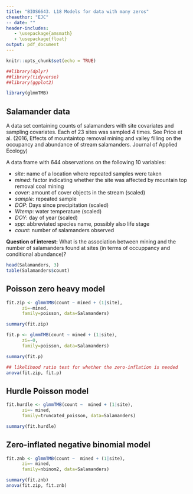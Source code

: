```yaml
---
title: "BIOS6643. L18 Models for data with many zeros"
cheauthor: "EJC"
-- date: "" 
header-includes:
   - \usepackage{amsmath}
   - \usepackage{float}
output: pdf_document
---
```


\newcommand{\bi}{\begin{itemize}}
\newcommand{\ei}{\end{itemize}}
\newcommand{\itt}{\item}


```r
knitr::opts_chunk$set(echo = TRUE)
```

<!-- -->


```r
##library(dplyr)
##library(tidyverse)
##library(ggplot2)

library(glmmTMB)


```

## Salamander data
A data set containing counts of salamanders with site covariates and sampling covariates. Each of 23 sites was sampled 4 times. See Price et al. (2016, Effects of mountaintop removal mining and valley filling on the occupancy and abundance of stream salamanders. Journal of Applied Ecology)

\medskip
A data frame with 644 observations on the following 10 variables:

- *site*: name of a location where repeated samples were taken
- *mined*: factor indicating whether the site was affected by mountain top removal coal mining 
- *cover*: amount of cover objects in the stream (scaled)
- *sample*: repeated sample
- *DOP*: Days since precipitation (scaled)
- *Wtemp*: water temperature (scaled)
- *DOY*: day of year (scaled)
- *spp*: abbreviated species name, possibly also life stage
- *count*: number of salamanders observed


**Question of interest:**
  What is the association between mining and the number of salamanders found at sites (in terms of occuppancy and conditional abundance)?

```r
head(Salamanders, 3)
table(Salamanders$count)

```

## Poisson zero heavy model
```r
fit.zip <- glmmTMB(count ~ mined + (1|site),
      zi=~mined,
      family=poisson, data=Salamanders)

summary(fit.zip)

fit.p <- glmmTMB(count ~ mined + (1|site),
      zi=~0,
      family=poisson, data=Salamanders)

summary(fit.p)

## likelihood ratio test for whether the zero-inflation is needed
anova(fit.zip, fit.p)


```


## Hurdle Poisson model
```r
fit.hurdle <- glmmTMB(count ~  mined + (1|site),
      zi=~ mined,
      family=truncated_poisson, data=Salamanders)

summary(fit.hurdle)

```


## Zero-inflated negative binomial model
```r
fit.znb <- glmmTMB(count ~  mined + (1|site),
      zi=~ mined,
      family=nbinom2, data=Salamanders)

summary(fit.znb)
anova(fit.zip, fit.znb)
```

